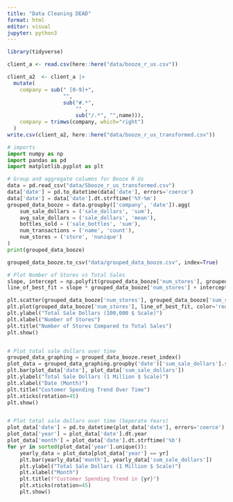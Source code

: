 ```yaml
---
title: "Data Cleaning DEAD"
format: html
editor: visual
jupyter: python3
---
```


```r
library(tidyverse)
```

```r
client_a <- read.csv(here::here("data/booze_r_us.csv"))
```

```r
client_a2  <- client_a |>
  mutate(
    company = sub(" [0-9]+",
                  "",
                  sub("#.*",
                      "" ,
                      sub("/.*", "",name))),
    company = trimws(company, which="right")
  )
write.csv(client_a2, here::here("data/booze_r_us_transformed.csv"))
```

```python
# imports
import numpy as np
import pandas as pd
import matplotlib.pyplot as plt

# Group and aggregate columns for Booze R Us
data = pd.read_csv("data/Sbooze_r_us_transformed.csv")
data['date'] = pd.to_datetime(data['date'], errors='coerce')
data['date'] = data['date'].dt.strftime('%Y-%m')
grouped_data_booze = data.groupby(['company', 'date']).agg(
    sum_sale_dollars = ('sale_dollars', 'sum'),
    avg_sale_dollars = ('sale_dollars', 'mean'),
    bottles_sold = ('sale_bottles', 'sum'),
    num_transactions = ('name', 'count'),
    num_stores = ('store', 'nunique')
)
print(grouped_data_booze)

grouped_data_booze.to_csv("data/grouped_data_booze.csv", index=True)
```

```python
# Plot Number of Stores vs Total Sales
slope, intercept = np.polyfit(grouped_data_booze['num_stores'], grouped_data_booze['sum_sale_dollars'], 1)
line_of_best_fit = slope * grouped_data_booze['num_stores'] + intercept

plt.scatter(grouped_data_booze['num_stores'], grouped_data_booze['sum_sale_dollars'])
plt.plot(grouped_data_booze['num_stores'], line_of_best_fit, color='red', label='Line of Best Fit')
plt.ylabel("Total Sale Dollars (100,000 $ Scale)")
plt.xlabel("Number of Stores")
plt.title("Number of Stores Compared to Total Sales")
plt.show()


# Plot total sale dollars over time
grouped_data_graphing = grouped_data_booze.reset_index()
plot_data = grouped_data_graphing.groupby('date')['sum_sale_dollars'].sum().reset_index()
plt.bar(plot_data['date'], plot_data['sum_sale_dollars'])
plt.ylabel("Total Sale Dollars (1 Million $ Scale)")
plt.xlabel("Date (Month)")
plt.title("Customer Spending Trend Over Time")
plt.xticks(rotation=45)
plt.show()


# Plot total sale dollars over time (Seperate Years) 
plot_data['date'] = pd.to_datetime(plot_data['date'], errors='coerce')
plot_data['year'] = plot_data['date'].dt.year
plot_data['month'] = plot_data['date'].dt.strftime('%b')
for yr in sorted(plot_data['year'].unique()):
    yearly_data = plot_data[plot_data['year'] == yr]
    plt.bar(yearly_data['month'], yearly_data['sum_sale_dollars'])
    plt.ylabel("Total Sale Dollars (1 Million $ Scale)")
    plt.xlabel("Month")
    plt.title(f"Customer Spending Trend in {yr}")
    plt.xticks(rotation=45)
    plt.show()
```